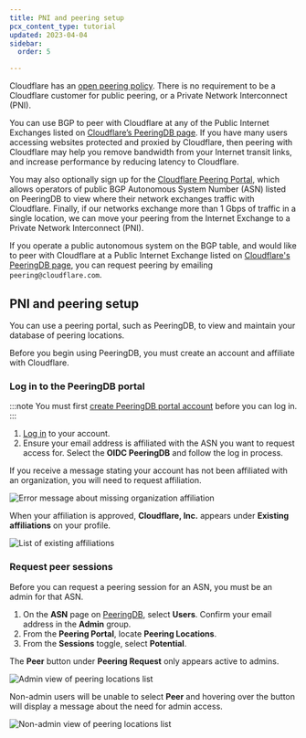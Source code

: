 ```yaml
---
title: PNI and peering setup
pcx_content_type: tutorial
updated: 2023-04-04
sidebar:
  order: 5

---
```


Cloudflare has an [open peering policy](https://www.cloudflare.com/peering-policy/). There is no requirement to be a Cloudflare customer for public peering, or a Private Network Interconnect (PNI).

You can use BGP to peer with Cloudflare at any of the Public Internet Exchanges listed on [Cloudflare’s PeeringDB page](https://www.peeringdb.com/net/4224). If you have many users accessing websites protected and proxied by Cloudflare, then peering with Cloudflare may help you remove bandwidth from your Internet transit links, and increase performance by reducing latency to Cloudflare.

You may also optionally sign up for the [Cloudflare Peering Portal](https://www.cloudflare.com/partners/peering-portal/), which allows operators of public BGP Autonomous System Number (ASN) listed on PeeringDB to view where their network exchanges traffic with Cloudflare. Finally, if our networks exchange more than 1 Gbps of traffic in a single location, we can move your peering from the Internet Exchange to a Private Network Interconnect (PNI).

If you operate a public autonomous system on the BGP table, and would like to peer with Cloudflare at a Public Internet Exchange listed on [Cloudflare's PeeringDB page](https://www.peeringdb.com/asn/13335), you can request peering by emailing `peering@cloudflare.com`.

## PNI and peering setup

You can use a peering portal, such as PeeringDB, to view and maintain your database of peering locations.

Before you begin using PeeringDB, you must create an account and affiliate with Cloudflare.

### Log in to the PeeringDB portal

:::note
You must first [create PeeringDB portal account](https://www.peeringdb.com/register) before you can log in.
:::

1. [Log in](https://www.peeringdb.com/account/login/?next=/register) to your account.
2. Ensure your email address is affiliated with the ASN you want to request access for.
   Select the **OIDC PeeringDB** and follow the log in process.

If you receive a message stating your account has not been affiliated with an organization, you will need to request affiliation.

![Error message about missing organization affiliation](~/assets/images/network-interconnect/peeringdb-request-affiliation.png)

When your affiliation is approved, **Cloudflare, Inc.** appears under **Existing affiliations** on your profile.

![List of existing affiliations](~/assets/images/network-interconnect/peeringdb-affiliation-approved.png)

### Request peer sessions

Before you can request a peering session for an ASN, you must be an admin for that ASN.

1. On the **ASN** page on [PeeringDB](https://www.peeringdb.com/), select **Users**. Confirm your email address in the **Admin** group.
2. From the **Peering Portal**, locate **Peering Locations**.
3. From the **Sessions** toggle, select **Potential**.

The **Peer** button under **Peering Request** only appears active to admins.

![Admin view of peering locations list](~/assets/images/network-interconnect/peeringdb-admin-view.png)

Non-admin users will be unable to select **Peer** and hovering over the button will display a message about the need for admin access.

![Non-admin view of peering locations list](~/assets/images/network-interconnect/peeringdb-nonadmin-view.png)
